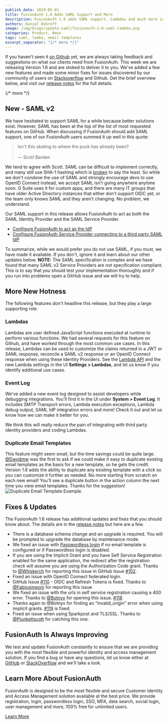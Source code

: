 ```yaml
---
publish_date: 2019-05-01 
title: FusionAuth 1.6 Adds SAML Support and More
description: FusionAuth 1.6 adds SAML support, Lambdas and much more in this new release. Download and upgrade now!
authors: Daniel DeGroff
image: /img/blogs/update-saml/fusionauth-1-6-saml-lambda.png
categories: Product, News
tags: saml, lamba, email templates
excerpt_separator: "{/* more */}"
---
```


If you haven't seen it [on Github](https://github.com/FusionAuth/fusionauth-issues/issues/ "Jump to Github") yet, we are always taking feedback and suggestions on what our clients need from FusionAuth. This week we are releasing Version 1.6 and are stoked to deliver it to you. We've added a few new features and made some minor fixes for issues discovered by our community of users on [Stackoverflow](https://stackoverflow.com/questions/tagged/fusionauth "Jump to StackOverflow") and Github. Get the brief overview below, and visit our [release notes](/docs/release-notes/archive#version-1-6-0) for the full details.

{/* more */}

## New - SAML v2

We have hesitated to support SAML for a while because better solutions exist. However, SAML has been at the top of the list of most requested features on GitHub. When discussing if FusionAuth should add SAML support, one of our FusionAuth users summed it up well in this quote:

<blockquote class="text">
  <p>Isn't this skating to where the puck has already been?<br></br>
    — Scott Barden</p>
</blockquote>

We tend to agree with Scott. SAML can be difficult to implement correctly, and many still use SHA-1 hashing which is [broken](https://security.stackexchange.com/questions/204379/sha1-signature-in-a-saml-request/204395) to say the least. So while we don't condone the use of SAML and strongly encourage devs to use OpenID Connect instead, we accept SAML isn't going anywhere anytime soon. G Suite uses it for custom apps, and there are many IT groups that have older Active Directory instances that either don't support OIDC yet, or the team only knows SAML and they aren't changing. No problem, we understand.

Our SAML support in this release allows FusionAuth to act as both the SAML Identity Provider and the SAML Service Provider.
 - [Configure FusionAuth to act as the IdP](/docs/lifecycle/authenticate-users/saml/)
 - [Configure FusionAuth Service Provider connecting to a third party SAML IdP](/docs/lifecycle/authenticate-users/identity-providers/overview-samlv2)

To summarize, while we would prefer you do not use SAML, if you must, we have made it available.  If you don't, ignore it and learn about our other updates below. **NOTE:** The SAML specification is complex and we have found that many SAML v2 Service Providers are not specification compliant. This is to say that you should test your implementation thoroughly and if you run into problems open a GitHub issue and we will try to help.

## More New Hotness

The following features don't headline this release, but they play a large supporting role.

### Lambdas
Lambdas are user defined JavaScript functions executed at runtime to perform various functions. We had several requests for this feature on Github, and have worked through the most common use cases. In this release, Lambdas can be used to customize the claims returned in a JWT or SAML response, reconcile a SAML v2 response or an OpenID Connect response when using these Identity Providers. See the [Lambda API](/docs/extend/code/lambdas/) and the new Lambda settings in the UI **Settings > Lambdas**, and let us know if you identify additional use cases.

### Event Log
We've added a new event log designed to assist developers while debugging integrations. You'll find it in the UI under **System > Event Log**. It includes SMTP Transport errors, Lambda execution exceptions, Lambda debug output, SAML IdP integration errors and more! Check it out and let us know how we can make it better for you.

We think this will really reduce the pain of integrating with third party identity providers and coding Lambdas.

### Duplicate Email Templates

This feature might seem small, but the time savings could be quite large. [@Davidmw](https://github.com/davidmw) was the first to ask if we could make it easy to duplicate existing email templates as the basis for a new template, so he gets the credit. Version 1.6 adds the ability to duplicate any existing template with a click so you can customize it further as needed. No more starting from scratch on each new email! You'll see a duplicate button in the action column the next time you view email templates. Thanks for the suggestion!
![Duplicate Email Template Example.](/img/blogs/update-saml/duplicate-email-template-view.png)

## Fixes & Updates

The FusionAuth 1.6 release has additional updates and fixes that you should know about. The details are in the [release notes](/docs/release-notes/archive#version-1-6-0) but here are a few.
- There is a database schema change and an upgrade is required. You will be prompted to upgrade the database by maintenance mode.
- We fixed an issue with [Passwordless login](/blog/2019/03/28/fusionauth-passwordless) if no email template is configured or if Passwordless login is disabled.
- If you are using the Implicit Grant and you have Self Service Registration enabled for the same application, the redirect after the registration check will assume you are using the Authorization Code grant. Thanks to [@Whiskerch](https://github.com/whiskerch) for reporting this issue in GitHub Issue [#102](https://github.com/FusionAuth/fusionauth-issues/issues/102).
- Fixed an issue with OpenID Connect federated login.
- GitHub Issue [#110](https://github.com/FusionAuth/fusionauth-issues/issues/110) - OIDC and Refresh Tokens is fixed. Thanks to [@Fabiosimeoni](https://github.com/fabiosimeoni) for reporting this issue
- We fixed an issue with the urls in self service registration causing a 400 error. Thanks to [@Botnyx](https://github.com/botnyx) for opening this issue. [#118](https://github.com/FusionAuth/fusionauth-issues/issues/118)
- Thanks again to @Botnyx for finding an "invalid_origin" error when using implicit grants. [#119](https://github.com/FusionAuth/fusionauth-issues/issues/119) is fixed.
- Fixed an issue when using Sparkpost and TLS/SSL. Thanks to [@Plunkettscott](https://github.com/plunkettscott) for catching this one.


## FusionAuth Is Always Improving
We test and update FusionAuth constantly to ensure that we are providing you with the most flexible and powerful identity and access management solution. If you find a bug or have any questions, let us know either at [GitHub](https://github.com/FusionAuth/fusionauth-issues "Jump to GitHub") or [StackOverflow](https://stackoverflow.com/questions/tagged/fusionauth "Jump to StackOverflow") and we'll take a look.

## Learn More About FusionAuth

FusionAuth is designed to be the most flexible and secure Customer Identity and Access Management solution available at the best price. We provide registration, login, passwordless login, SSO, MFA, data search, social login, user management and more, 100% free for unlimited users.

[Learn More](/ "FusionAuth Home")
